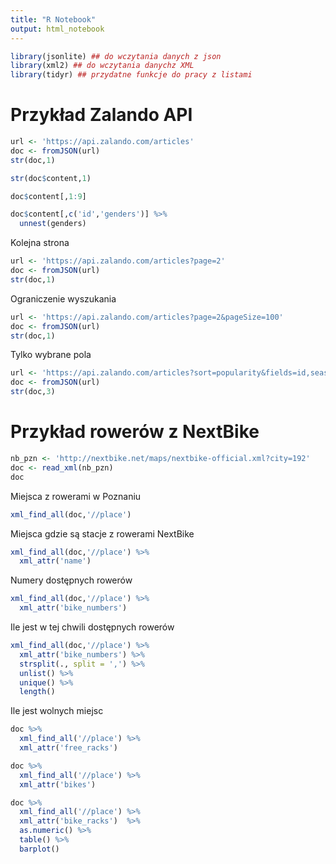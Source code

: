 ```yaml
---
title: "R Notebook"
output: html_notebook
---
```



```r
library(jsonlite) ## do wczytania danych z json
library(xml2) ## do wczytania danychz XML
library(tidyr) ## przydatne funkcje do pracy z listami
```


# Przykład Zalando API

```r
url <- 'https://api.zalando.com/articles'
doc <- fromJSON(url)
str(doc,1)
```

```r
str(doc$content,1)
```


```r
doc$content[,1:9]
```

```r
doc$content[,c('id','genders')] %>%
  unnest(genders)
```

Kolejna strona

```r
url <- 'https://api.zalando.com/articles?page=2'
doc <- fromJSON(url)
str(doc,1)
```


Ograniczenie wyszukania

```r
url <- 'https://api.zalando.com/articles?page=2&pageSize=100'
doc <- fromJSON(url)
str(doc,1)
```

Tylko wybrane pola

```r
url <- 'https://api.zalando.com/articles?sort=popularity&fields=id,season,color,brand.name'
doc <- fromJSON(url)
str(doc,3)
```


# Przykład rowerów z NextBike

```r
nb_pzn <- 'http://nextbike.net/maps/nextbike-official.xml?city=192'
doc <- read_xml(nb_pzn)
doc
```

Miejsca z rowerami w Poznaniu

```r
xml_find_all(doc,'//place')
```

Miejsca gdzie są stacje z rowerami NextBike

```r
xml_find_all(doc,'//place') %>%
  xml_attr('name')
```

Numery dostępnych rowerów

```r
xml_find_all(doc,'//place') %>%
  xml_attr('bike_numbers')
```

Ile jest w tej chwili dostępnych rowerów

```r
xml_find_all(doc,'//place') %>%
  xml_attr('bike_numbers') %>%
  strsplit(., split = ',') %>%
  unlist() %>%
  unique() %>%
  length()
```

Ile jest wolnych miejsc

```r
doc %>% 
  xml_find_all('//place') %>%
  xml_attr('free_racks')
```


```r
doc %>% 
  xml_find_all('//place') %>%
  xml_attr('bikes')
```


```r
doc %>% 
  xml_find_all('//place') %>%
  xml_attr('bike_racks')  %>%
  as.numeric() %>% 
  table() %>%
  barplot()
```

